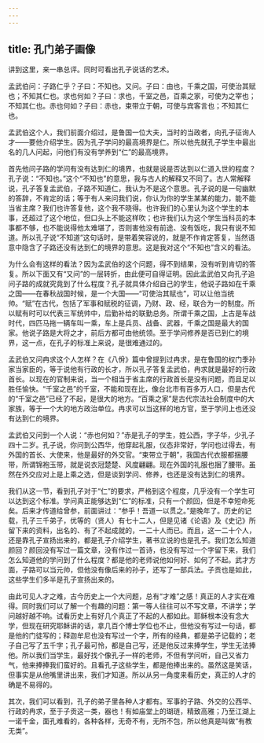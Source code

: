 ```yaml
---
---
---
```

title: 孔门弟子画像
---




讲到这里，来一串总评。同时可看出孔子说话的艺术。

孟武伯问：子路仁乎？子曰：不知也。又问。子曰：由也，千乘之国，可使治其赋也；不知其仁也。求也何如？子曰：求也，千室之邑，百乘之家，可使为之宰也；不知其仁也。赤也何如？子曰：赤也，束带立于朝，可使与宾客言也；不知其仁也。

孟武伯这个人，我们前面介绍过，是鲁国一位大夫，当时的当政者，向孔子征询人才——要他介绍学生。因为孔子学问的最高境界是仁。所以他先就孔子学生中最出名的几人问起，问他们有没有学养到“仁”的最高境界。

首先他问子路的学问有没有达到仁的境界，也就是说是否达到以仁道入世的程度？孔子说：“不知也。”这个“不知也”的意思，我与古人的解释又不同了。古人常解释说，孔子答复孟武伯，子路不知道仁，我认为不是这个意思。孔子说的是一句幽默的答辞，不肯定的话；等于有人来问我们说，你认为你的学生某某的能力，能不能当省主席？我们也许答复他，这个我不晓得。也许我们的心里认为这个学生的本事，还超过了这个地位，但口头上不能这样吹；也许我们认为这个学生当科员的本事都不够，也不能说得他太难堪了，否则害他没有前途、没有饭吃，我只有说不知道。所以孔子说“不知道”这句话时，是带着笑容说的，就是不作肯定答复，当然语意中隐含了子路还没有达到仁的境界的意思。这是我对这个“不知也”含义的看法。

为什么会有这样的看法？因为孟武伯的这个问题，得不到结果，没有听到肯切的答复。所以下面又有“又问”的一层转折，由此便可自得证明。因此孟武伯又向孔子追问子路的成就究竟到了什么程度？孔子就具体介绍自己的学生，他说子路如在千乘之国——在春秋战国时候，是一个大国——“可使治其赋也”，可以让他当统帅。“赋”在古代，包括了军事和赋税的征调，乃财、政、经，联合为一的制度。所以赋有时可以代表三军统帅中，后勤补给的联勤总务。所谓千乘之国，上古是车战时代，四匹马拖一辆车叫一乘，车上是兵员、战备、武器，千乘之国是最大的国家。他说子路是大将之才，前后方都可由他统领。至于学问修养是否已到仁的境界，这一点，在孔子的标准上来说，是很难通过的。

孟武伯又问冉求这个人怎样？在《八佾》篇中曾提到过冉求，是在鲁国的权门季孙家当家臣的，等于说他有行政的长才，所以孔子答复孟武伯，冉求就是最好的行政首长。以现在的官制来说，当一个相当于省主席的行政首长是没有问题，而且足以胜任愉快。“千室之邑”的千室，不能和现在比，像台北市有百多万人口，但是古代的“千室之邑”已经了不起，是很大的地方。“百乘之家”是古代宗法社会制度中的大家族，等于一个大的地方政治单位。冉求可以当这样的地方官，至于学问上也还没有达到仁的境界。

孟武伯又问到一个人说：“赤也何如？”赤是孔子的学生，姓公西，字子华，少孔子四十二岁。孔子说，你问到公西华，他穿起礼服，仪态非常好，学问也过得去，有外国的首长、大使来，他是最好的外交官。“束带立于朝”，我国古代衣服都捆腰带，所谓锦袍玉带，就是说衣冠楚楚、风度翩翩。现在外国的礼服也捆了腰带。虽然在外交应对上是上乘之选，但是谈到学问、修养，也还是没有达到仁的境界。

我们从这一节，看到孔子对于“仁”的要求，严格到这个程度，几乎没有一个学生可以达到这个标准。学问真正能够达到“仁”的标准，只有一个颜回，但是不幸短命死矣。后来才传道给曾参，前面讲过：“参乎！吾道一以贯之。”是晚年了。历史的记载，孔子三千弟子，优等的（贤人）有七十二人，但是见诸《论语》及《史记》所留下来的资料，出名的、有了不起成就的，一二十人而已。而且，这一二十个人，还是靠孔子宣扬出来的，都是孔子介绍学生，著书立说的也是孔子。我们怎么知道颜回？颜回没有写过一篇文章，没有作过一首诗，也没有写过一个字留下来，我们怎么知道他的学问到了什么程度？都是他的老师说他如何好、如何了不起。武才方面，子路可以当元帅，但他没有像后来的孙子，还写了一部兵法。子贡也是如此，这些学生们多半是孔子宣扬出来的。

由此可见人才之难，古今历史上一个大问题，总有“才难”之感！真正的人才实在难得。同时我们可以了解一个有趣的问题：第一等人往往可以不写文章，不讲学；学问越好越不响。试看历史上有好几个真正了不起的人都如此。耶稣根本没有念大学，但现在研究耶稣讲的话，拿几百个博士学位也不止，但他没有写过一句话，都是他的门徒写的；释迦牟尼也没有写过一个字，所有的经典，都是弟子记载的；老子自己写了五千字；孔子最可怜，都是自己写，还是他反过来捧学生，学生无法捧他。所以我们当学生，最好找个像孔子一样的老师，不但有学问听，自己又省力气，他来捧捧我们蛮好的。且看孔子这些学生，都是他捧出来的。虽然这是笑话，但事实是从他嘴里讲出来，我们才知道。所以从另一角度来看历史，真正的人才的确是不易得的。

其次，我们可以看到，孔子的弟子里各种人才都有。军事的子路、外交的公西华、行政的冉求，至于子贡这一类，器也！有如庙堂上的瑚琏，精致高雅；乃至江湖上一诺千金，面孔难看的，各种各样，无奇不有，无所不包，所以他真是叫做“有教无类”。